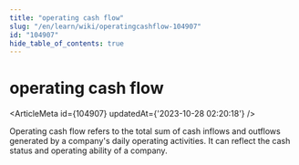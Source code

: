 ```yaml
---
title: "operating cash flow"
slug: "/en/learn/wiki/operatingcashflow-104907"
id: "104907"
hide_table_of_contents: true
---
```



# operating cash flow

<ArticleMeta id={104907} updatedAt={'2023-10-28 02:20:18'} />
<div className='border-solid border-b border-t-0 my-4 border-[var(--ifm-color-gray-300)]' />

Operating cash flow refers to the total sum of cash inflows and outflows generated by a company's daily operating activities. It can reflect the cash status and operating ability of a company.
